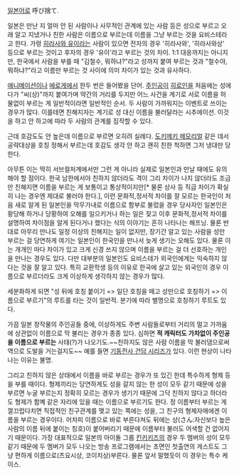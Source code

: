 [[일본어]]로 呼び捨て.  

일본은 만난 지 얼마 안 된 사람이나 사무적인 관계에 있는 사람 등은 성으로 부르고 오래 알고 지냈거나 친한 사람은 이름으로 부르는데 이름을 그냥 부르는 것을 요비스테라고 한다. 가령 [[히라사와 유이]]라는 사람이 있으면 전자의 경우 '히라사와', '히라사와상' 등으로 부르는 것이고 후자의 경우 '유이'라고 부르는 것의 차이. 1:1 대응까지는 아니지만, 한국에서 사람을 부를 때 "김철수, 뭐하냐?"라고 성까지 붙여 부르는 것과 "철수야, 뭐하냐?"라고 이름만 부르는 것 사이에 의미 차이가 있는 것과 유사하다.

[[애니메이션]]이나 [[에로게]]에서 한두 번은 들어봤을 단어. [[주인공]]이 [[히로인]]을 처음에는 성에다가 "씨(상)"까지 붙여가며 약간의 거리를 두지만 어느 사건을 계기로 서로 이름을 허물없이 부르는 게 일반적이라면 일반적인 순서. 두 사람이 가까워지는 이벤트로 쓰이는 경우가 많다. 이를테면 친해지자는 계기로 성 대신 이름을 불러달라는 시추에이션. 이것을 하고 안 하고에 따라 두 사람의 관계를 짐작할 수 있다.

근데 호감도도 안 높은데 이름으로 부르면 오히려 실례다. [[도키메키 메모리얼]] 같은 데서 공략대상을 호칭 정해서 부르는데 호감도 생각 안 하고 괜히 친한 척하면 그저 냉대만 당한다.

아무튼 이는 딱히 서브컬처계에서만 그런 게 아니라 실제로 일본인과 만날 때에도 유의해야 할 점이다. 한국 남한에서야 친하지 않더라도 격이 그리 차이가 나지 않더라도 조금만 친해지면 이름을 부르는 게 보통이고 통상적이지만[* 물론 상사 등 직급 차이가 확실히 나는 경우엔 제대로 불러야 한다.], 이런 문화적,정서적 차이를 잘 모르는 한국인이 처음 새로 알게 된 일본인을 막무가내로 이름으로 함부로 불렀을 경우 당사자인 일본인은 황당해 하거나 당황하여 오해를 일으키거나 하는 일은 잦고 이후 문화적,정서적 차이를 설명하여 차이점을 알게 된다거나 했다는 식의 이야기는 흔히 나타나는 해프닝.
물론 반대로 아무리 만나도 일정 이상의 친해지는 일이 없지만, 장기간 알고 있는 사람을 성만 부르는 걸 당연하게 여기는 일본인이 한국인을 만나서 늦게 생기는 오해도 있다. 물론 이는 개개인 마다 차이가 있고 크게 신경 쓰지 않으며 이름을 부르는 걸 더 선호하는 개인을 만나는 경우도 있다.
다만 대부분의 일본인도 요비스테가 외국인에게는 익숙하지 않다는 것을 잘 알고 있다. 특히 교환학생 등의 이유로 한국에 살고 있는 외국인의 경우 이름으로 부르더라도 크게 이상하게 생각하지 않는 경우가 많다.

세분화하게 되면 "성 뒤에 호칭 붙이기 => 일단 호칭을 떼고 성만으로 호칭하기 => 이름으로 부르기"의 루트를 타는 것이 일반적. 분기에 따라 별명으로 호칭하기 루트도 있다.

가끔 일본 창작물의 주인공들 중에, 이상하게도 주변 사람들로부터 거리의 멀고 가까움에 상관없이 이름으로 막 불리는 경우가 종종 있다. 심하면 '''적 캐릭터도 가차없이 주인공을 이름으로 부르는''' 사태(?)가 나오기도.~~친하지도 않은 사람 이름을 막 불러댐으로써 역으로 도발을 거는걸지도~~ 예를 들면 [[기동전사 건담 시리즈]]가 있다. 이런 현상이 나타나는 이유는 불명.

그리고 친하지 않은 상태에서 이름을 바로 부르는 경우가 또 있긴 한데 특수하게 형제 등을 부를 때이다. 형제끼리는 당연하게도 성을 갈지 않는 한 성이 모두 같기 때문에 성을 부르면 누굴 부르는지 정확히 모르는 경우가 생기기 때문에 그닥 친하지 않다고 하더라도 형제가 함꼐 같은 자리에 있을 때는 이름으로 부르기도 한다. 정 이름부터 부르는 게 껄끄럽다치면 직접적인 친구관계를 맺고 있는 쪽에는 성을, 그 친구의 형제자매에겐 이름을 부르는 경우이다. 어차피 이름으로 바로 부른다쳐도 뒤에는 상(さん:자신보다 높은 사람의 이름 뒤에 붙이는 칭호)이 붙어버리기 때문에 이름부터 불러도 어색할 건 없어지기 때문이다.
가장 대표적으로 일본의 아이돌 그룹 [[킨키키즈]]의 경우 두 멤버의 성이 모두 같기 때문에 두 멤버가 모두 나오는 방송 프로그램에서는 초면인 첫출연의 게스트도 그냥 편하게 이름으로(츠요시상, 코이치상)부른다. 물론 앞서 말했듯이 이 경우는 특수 케이스.
